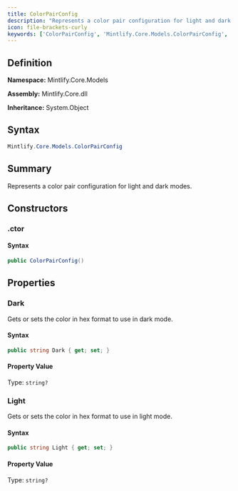 ```yaml
---
title: ColorPairConfig
description: "Represents a color pair configuration for light and dark modes."
icon: file-brackets-curly
keywords: ['ColorPairConfig', 'Mintlify.Core.Models.ColorPairConfig', 'Mintlify.Core.Models', 'class', 'System.Object']
---
```


## Definition

**Namespace:** Mintlify.Core.Models

**Assembly:** Mintlify.Core.dll

**Inheritance:** System.Object

## Syntax

```csharp
Mintlify.Core.Models.ColorPairConfig
```

## Summary

Represents a color pair configuration for light and dark modes.

## Constructors

### .ctor

#### Syntax

```csharp
public ColorPairConfig()
```

## Properties

### Dark

Gets or sets the color in hex format to use in dark mode.

#### Syntax

```csharp
public string Dark { get; set; }
```

#### Property Value

Type: `string?`

### Light

Gets or sets the color in hex format to use in light mode.

#### Syntax

```csharp
public string Light { get; set; }
```

#### Property Value

Type: `string?`

